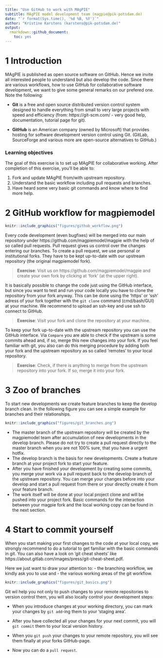 ```yaml
---
title: "Use GitHub to work with MAgPIE"
subtitle: MAgPIE model development team (magpie@pik-potsdam.de)
date: "`r format(Sys.time(), '%d %B, %Y')`"
author: "Kristine Karstens (karstens@pik-potsdam.de)"
output:
  rmarkdown::github_document:
    toc: yes
---
```


# 1 Introduction

MAgPIE is published as open source software on GitHub. Hence we invite all interested people to understand but also develop the code. Since there are various workflows, how to use GitHub for collaborative software development, we want to give some general remarks on our prefered one. 
Note the following:

- **Git** is a free and open source distributed version control system designed to handle everything from small to very large projects with speed and efficiency (from: https://git-scm.com/ - very good help, documentation, tutorial page for git).

- **GitHub** is an American company (owned by Microsoft) that provides hosting for software development version control using Git. (GitLab, SourceForge and various more are open-source alternatives to GitHub.) 

### Learning objectives

The goal of this exercise is to set up MAgPIE for collaborative working. After completion of this exercise, you'll be able to:

1. Fork and update MAgPIE from/with upstream repository.
2. Understand the basic workflow including pull requests and branches.
3. Have heard some very basic git commands and know where to find more help.


# 2 GitHub workflow for magpiemodel  

```r
knitr::include_graphics("figures/github_workflow.png")
```

Every code development (even bugfixes) will be merged into our main repository under https://github.com/magpiemodel/magpie with the help of so called pull requests. Pull request gives us control over the changes entering our branches. To create a pull request, we use personal or institutional forks. They have to be kept up-to-date with our upstream repository (the original magpiemodel fork).

> **Exercise**: Visit us on https://github.com/magpiemodel/magpie and create your own fork by clicking at 'fork' (at the upper right).

It is basically possible to change the code just using the GitHub interface, but since you want to test and run your code locally you have to clone the repository from your fork anyway. This can be done using the 'https' or 'ssh' adress of your fork together with the `git clone` command (cmd/bash/GUI) at your machine. We recommend to upload an ssh-key and use ssh to connect to GitHub.

> **Exercise**: Visit your fork and clone the repository at your machine. 

To keep your fork up-to-date with the upstream repository you can use the GitHub interface. Via `Compare` you are able to check if the upstream is some commits ahead and, if so, merge this new changes into your fork. If you feel familiar with git, you also can do this merging procedure by adding both your fork and the upstream repository as so called 'remotes' to your local repository. 

> **Exercise**: Check, if there is anything to merge from the upstream repository into your fork. If so, merge it into your fork.


# 3 Zoo of branches

To start new developments we create feature branches to keep the develop branch clean. In the following figure you can see a simple example for branches and their relationships.

```r
knitr::include_graphics("figures/git_branches.png")
```

- The master branch of the upstream repository will be created by the magpiemodel team after accumulation of new developments in the develop branch. Please do not try to create a pull request directly to the master branch when you are not 100% sure, that you have a urgent hotfix.
- The develop branch is the basis for new developments. Create a feature branch at your project fork to start your feature.
- After you have finished your development by creating some commits, you merge your work via a pull request back to the develop branch of the upstream repository. You can merge your changes before into your develop and start a pull request from there or your directly create it from your feature branch.
- The work itself will be done at your local project clone and will be pushed into your project fork. Basic commands for the interaction between your magpie fork and the local working copy can be found in the next section.

# 4 Start to commit yourself

When you start making your first changes to the code at your local copy, we strongly recommend to do a tutorial to get familiar with the basic commands in git. You can also have a look on 'git cheat sheets' like https://about.gitlab.com/images/press/git-cheat-sheet.pdf.

Here we just want to draw your attention to:
- the branching workflow, we kindly ask you to use and
- the various working areas of the git workflow.

```r
knitr::include_graphics("figures/git_basics.png")
```

Git wil help you not only to push changes to your remote repositories to version control them, you will also locally control your development steps:

- When you introduce changes at your working directory, you can mark your changes by `git add`-ing them to your 'staging area'.

- After you have collected all your changes for your next commit, you will `git commit` them to your local version history. 

- When you `git push` your changes to your remote repository, you will see them finally at your forks GitHub-page. 

- Now you can do a `pull request`.
